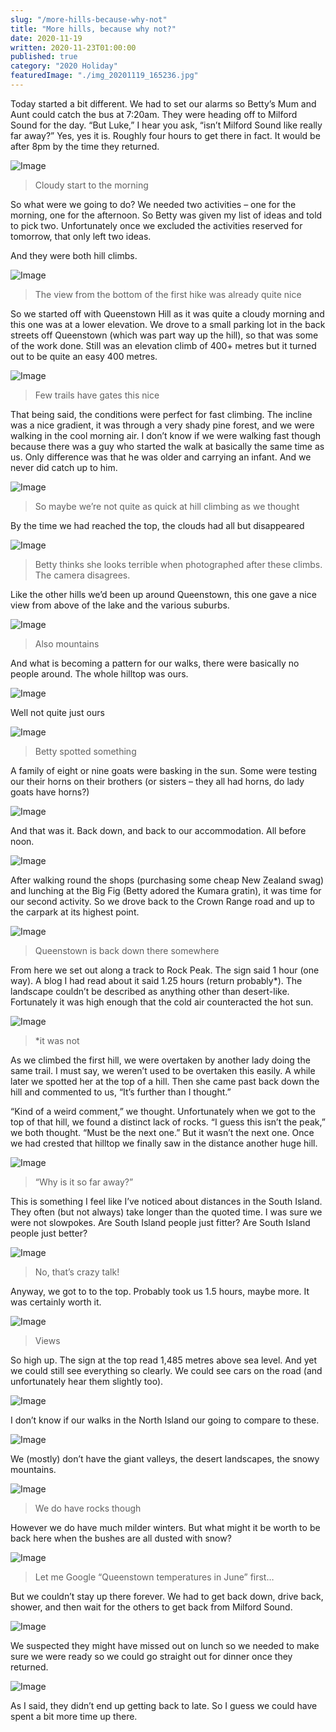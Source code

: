 ```yaml
---
slug: "/more-hills-because-why-not"
title: "More hills, because why not?"
date: 2020-11-19
written: 2020-11-23T01:00:00
published: true
category: "2020 Holiday"
featuredImage: "./img_20201119_165236.jpg"
---
```


Today started a bit different. We had to set our alarms so Betty’s Mum and Aunt could catch the bus at 7:20am. They were heading off to Milford Sound for the day. “But Luke,” I hear you ask, “isn’t Milford Sound like really far away?” Yes, yes it is. Roughly four hours to get there in fact. It would be after 8pm by the time they returned.

![Image](img_20201119_071812.jpg)

> Cloudy start to the morning

So what were we going to do? We needed two activities – one for the morning, one for the afternoon. So Betty was given my list of ideas and told to pick two. Unfortunately once we excluded the activities reserved for tomorrow, that only left two ideas.

And they were both hill climbs.

![Image](img_20201119_093445.jpg)

> The view from the bottom of the first hike was already quite nice

So we started off with Queenstown Hill as it was quite a cloudy morning and this one was at a lower elevation. We drove to a small parking lot in the back streets off Queenstown (which was part way up the hill), so that was some of the work done. Still was an elevation climb of 400+ metres but it turned out to be quite an easy 400 metres.

![Image](img_20201119_094516.jpg)

> Few trails have gates this nice

That being said, the conditions were perfect for fast climbing. The incline was a nice gradient, it was through a very shady pine forest, and we were walking in the cool morning air. I don’t know if we were walking fast though because there was a guy who started the walk at basically the same time as us. Only difference was that he was older and carrying an infant. And we never did catch up to him.

![Image](img_20201119_095434.jpg)

> So maybe we’re not quite as quick at hill climbing as we thought

By the time we had reached the top, the clouds had all but disappeared

![Image](img_20201119_102106.jpg)

> Betty thinks she looks terrible when photographed after these climbs. The camera disagrees.

Like the other hills we’d been up around Queenstown, this one gave a nice view from above of the lake and the various suburbs.

![Image](img_20201119_103212.jpg)

> Also mountains

And what is becoming a pattern for our walks, there were basically no people around. The whole hilltop was ours.

![Image](img_20201119_105245.jpg)

Well not quite just ours

![Image](img_20201119_105027.jpg)

> Betty spotted something

A family of eight or nine goats were basking in the sun. Some were testing our their horns on their brothers (or sisters – they all had horns, do lady goats have horns?)

![Image](img_20201119_105742.jpg)

And that was it. Back down, and back to our accommodation. All before noon.

![Image](img_20201119_105824.jpg)

After walking round the shops (purchasing some cheap New Zealand swag) and lunching at the Big Fig (Betty adored the Kumara gratin), it was time for our second activity. So we drove back to the Crown Range road and up to the carpark at its highest point.

![Image](img_20201119_152233.jpg)

> Queenstown is back down there somewhere

From here we set out along a track to Rock Peak. The sign said 1 hour (one way). A blog I had read about it said 1.25 hours (return probably*). The landscape couldn’t be described as anything other than desert-like. Fortunately it was high enough that the cold air counteracted the hot sun.

![Image](img_20201119_154402.jpg)

> *it was not

As we climbed the first hill, we were overtaken by another lady doing the same trail. I must say, we weren’t used to be overtaken this easily. A while later we spotted her at the top of a hill. Then she came past back down the hill and commented to us, “It’s further than I thought.”

“Kind of a weird comment,” we thought. Unfortunately when we got to the top of that hill, we found a distinct lack of rocks. “I guess this isn’t the peak,” we both thought. “Must be the next one.” But it wasn’t the next one. Once we had crested that hilltop we finally saw in the distance another huge hill.

![Image](img_20201119_154903.jpg)

> “Why is it so far away?”

This is something I feel like I’ve noticed about distances in the South Island. They often (but not always) take longer than the quoted time. I was sure we were not slowpokes. Are South Island people just fitter? Are South Island people just better?

![Image](img_20201119_155605.jpg)

> No, that’s crazy talk\!

Anyway, we got to to the top. Probably took us 1.5 hours, maybe more. It was certainly worth it.

![Image](img_20201119_161838.jpg)

> Views

So high up. The sign at the top read 1,485 metres above sea level. And yet we could still see everything so clearly. We could see cars on the road (and unfortunately hear them slightly too).

![Image](img_20201119_162108.jpg)

I don’t know if our walks in the North Island our going to compare to these.

![Image](img_20201119_162113.jpg)

We (mostly) don’t have the giant valleys, the desert landscapes, the snowy mountains.

![Image](img_20201119_162227.jpg)

> We do have rocks though

However we do have much milder winters. But what might it be worth to be back here when the bushes are all dusted with snow?

![Image](img_20201119_165236.jpg)

> Let me Google “Queenstown temperatures in June” first…

But we couldn’t stay up there forever. We had to get back down, drive back, shower, and then wait for the others to get back from Milford Sound.

![Image](img_20201119_170839.jpg)

We suspected they might have missed out on lunch so we needed to make sure we were ready so we could go straight out for dinner once they returned.

![Image](img_20201119_172442.jpg)

As I said, they didn’t end up getting back to late. So I guess we could have spent a bit more time up there.
